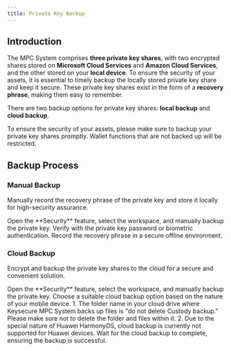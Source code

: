 ```yaml
---
title: Private Key Backup
---
```


##  Introduction

The MPC System comprises **three private key shares**, with two encrypted shares stored on **Microsoft Cloud Services** and **Amazon Cloud Services**, and the other stored on your **local device**. To ensure the security of your assets, it is essential to timely backup the locally stored private key share and keep it secure. These private key shares exist in the form of a **recovery phrase**, making them easy to remember.

There are two backup options for private key shares: **local backup** and **cloud backup**.

<Warning>
To ensure the security of your assets, please make sure to backup your private key shares promptly. Wallet functions that are not backed up will be restricted.
</Warning>

##  Backup Process

### **Manual Backup**

Manually record the recovery phrase of the private key and store it locally for high-security assurance.

<Steps>
<Step title="Open Private Key Backup Feature">
    Open the **Security** feature, select the workspace, and manually backup the private key.
</Step>
<Step title="Enter Private Key Password">
    Verify with the private key password or biometric authentication.
</Step>
<Step title="View Recovery Phrase and Save">
    Record the recovery phrase in a secure offline environment.
</Step>
</Steps>

### **Cloud Backup**

Encrypt and backup the private key shares to the cloud for a secure and convenient solution.

<Steps>
<Step title="Open Private Key Backup Feature">
    Open the **Security** feature, select the workspace, and manually backup the private key.
</Step>
<Step title="Select Cloud Drive">
    Choose a suitable cloud backup option based on the nature of your mobile device.
    <Warning>
1. The folder name in your cloud drive where Keysecure MPC System backs up files is "do not delete Custody backup." Please make sure not to delete the folder and files within it.
2. Due to the special nature of Huawei HarmonyOS, cloud backup is currently not supported for Huawei devices.
</Warning>
</Step>
<Step title="Cloud Backup">
    Wait for the cloud backup to complete, ensuring the backup is successful.
</Step>
</Steps>